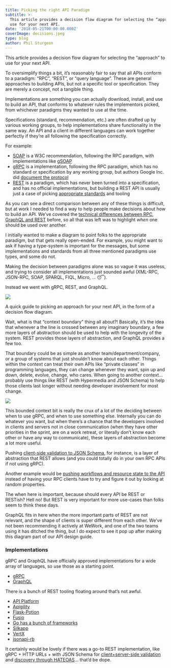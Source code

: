 ```yaml
---
title: Picking the right API Paradigm
subtitle: >-
  This article provides a decision flow diagram for selecting the “approach” to
  use for your next API.
date: '2018-05-21T00:00:00.000Z'
coverImage: decisions.jpeg
type: blog
author: Phil Sturgeon
---
```


This article provides a decision flow diagram for selecting the “approach” to use for your next API.

To oversimplify things a bit, it’s reasonably fair to say that all APIs conform to a paradigm: “RPC”, “REST”, or “query language”. These are general approaches to building APIs, but not a specific tool or specification. They are merely a concept, not a tangible thing.

Implementations are something you can actually download, install, and use to build an API, that conforms to whatever rules the implementors picked, from whichever paradigms they wanted to use at the time.

Specifications (standard, recommendation, etc.) are often drafted up by various working groups, to help implementations share functionality in the same way. An API and a client in different languages can work together perfectly if they’re all following the specification correctly.

For example:

*   [SOAP](https://www.w3.org/TR/soap/) is a W3C recommendation, following the RPC paradigm, with implementations like [gSOAP](https://www.genivia.com/dev.html)
*   [gRPC](https://grpc.io/) is a implementation, following the RPC paradigm, which has no standard or specification by any working group, but authors Google Inc. did [document the protocol](https://github.com/grpc/grpc/blob/master/doc/PROTOCOL-HTTP2.md)
*   [REST](https://www.ics.uci.edu/~fielding/pubs/dissertation/top.htm) is a paradigm, which has never been turned into a specification, and has no official implementations, but building a REST API is usually just a case of picking [appropriate standards](http://standards.rest/) and tooling

As you can see a direct comparison between any of these things is difficult, but at work I needed to find a way to help people make decisions about how to build an API. We’ve covered the [technical differences between RPC, GraphQL and REST](https://apisyouwonthate.com/blog/understanding-rpc-rest-and-graphql) before, so all that was left was to highlight _when_ one should be used over another.

I initially wanted to make a diagram to point folks to the appropriate paradigm, but that gets really open-ended. For example, you might want to ask if having a type-system is important for the messages, but some implementations and standards from all three mentioned paradigms use types, and some do not.

Making the decision between paradigms alone was so vague it was useless, and trying to consider all implementations just sounded awful (XML-RPC, JSON-RPC, SOAP, SPARQL, FIQL, Micro, … 😴).

Instead we went with gRPC, REST, and GraphQL.

![](/images/posts/picking-paradigms/dfd.png)

A quick guide to picking an approach for your next API, in the form of a decision flow diagram.

Wait, what is that “context boundary” thing all about?! Basically, it’s the idea that whenever a the line is crossed between any imaginary boundary, a few more layers of abstraction should be used to help with the longevity of the system. REST provides those layers of abstraction, and GraphQL provides a few too.

That boundary could be as simple as another team/department/company, or a group of systems that just shouldn’t know about each other. Things within the context can treat their own APIs like “private classes” in programming languages, they can change whenever they want, spin up and down, delete, evolve, change, who cares. When going to another context… probably use things like REST (with Hypermedia and JSON Schema) to help those clients last longer without needing developer involvement for most change.

![](/images/posts/picking-paradigms/context-boundary.png)

This bounded context bit is really the crux of a lot of the deciding between when to use gRPC, and when to use something else. Internally you can do whatever you want, but when there’s a chance that the developers involved in clients and servers not in close communication (when they have other priorities in the sprint, are on a work retreat, or literally don’t know each other or have any way to communicate), these layers of abstraction become a lot more useful.

Pushing [client-side validation to JSON Schema](https://apisyouwonthate.com/blog/json-schema-client-side-validation), for instance, is a layer of abstraction that REST allows (and you could totally do in your own RPC APIs if not using gRPC).

Another example would be [pushing workflows and resource state to the API](https://apisyouwonthate.com/blog/representing-state-in-rest-and-graphql) instead of having your RPC clients have to try and figure it out by looking at random properties.

The when here is important, because should every API be REST or RESTish? Hell no! But REST is very important for more use-cases than folks seem to think these days.

GraphQL fits in here when the more important parts of REST are not relevant, and the shape of clients is super different from each other. We’ve not been recommending it actively at WeWork, and one of the two teams using it has ditched the thing, but I do expect to see it pop up after making this diagram part of our API design guide.

### Implementations

gRPC and GraphQL have officially approved implementations for a wide array of languages, so use those as a starting point.

* [gRPC](https://grpc.io/)
* [GraphQL](https://graphql.org/)

There is a bunch of REST tooling floating around that’s not awful.

* [API Platform](https://api-platform.com/)
* [Apigility](https://www.apigility.org/)
* [Flask-Potion](https://github.com/biosustain/potion)
* [Fusio](http://fusio-project.org/)
* [Go has a bunch of frameworks](https://nordicapis.com/7-frameworks-to-build-a-rest-api-in-go/)
* [Silkapp](https://github.com/silkapp/rest)
* [VertX](https://vertx.io/docs/#web)
* [jsonapi-rb](https://github.com/jsonapi-rb/jsonapi-rb)

It certainly would be lovely if there was a go-to REST implementation, like gRPC + HTTP URLs + with JSON Schema for [client+server-side validation](https://apisyouwonthate.com/blog/json-schema-client-side-validation) and [discovery through HATEOAS](https://apisyouwonthate.com/blog/getting-started-with-json-hyper-schema-part-2)… that’d be dope.
